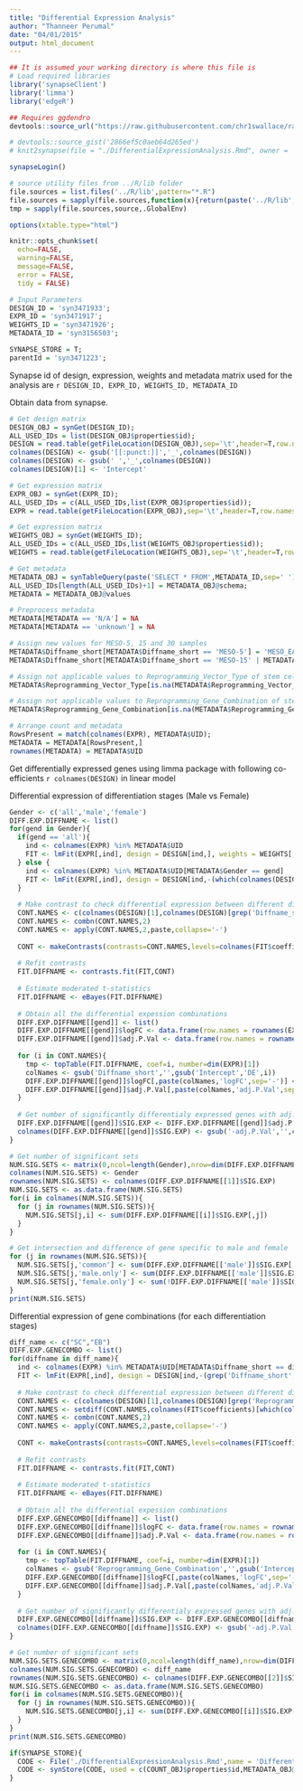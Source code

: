```yaml
---
title: "Differential Expression Analysis"
author: "Thanneer Perumal"
date: "04/01/2015"
output: html_document
---
```

  
```r
## It is assumed your working directory is where this file is
# Load required libraries
library('synapseClient')
library('limma')
library('edgeR')

## Requires ggdendro
devtools::source_url("https://raw.githubusercontent.com/chr1swallace/random-functions/master/R/ggplot-heatmap.R")

# devtools::source_gist('2866ef5c0aeb64d265ed')
# knit2synapse(file = "./DifferentialExpressionAnalysis.Rmd", owner = '', wikiName = "Differential Expression Analysis",overwrite=T)

synapseLogin()

# source utility files from ../R/lib folder
file.sources = list.files('../R/lib',pattern="*.R")
file.sources = sapply(file.sources,function(x){return(paste('../R/lib',x,sep='/'))})
tmp = sapply(file.sources,source,.GlobalEnv)

options(xtable.type="html")

knitr::opts_chunk$set(
  echo=FALSE,
  warning=FALSE,
  message=FALSE,
  error = FALSE,
  tidy = FALSE)
```

```r
# Input Parameters
DESIGN_ID = 'syn3471933';
EXPR_ID = 'syn3471917';
WEIGHTS_ID = 'syn3471926';
METADATA_ID = 'syn3156503';

SYNAPSE_STORE = T;
parentId = 'syn3471223';
```
Synapse id of design, expression, weights and metadata matrix used for the analysis are `r DESIGN_ID, EXPR_ID, WEIGHTS_ID, METADATA_ID`

Obtain data from synapse.
```r
# Get design matrix
DESIGN_OBJ = synGet(DESIGN_ID);
ALL_USED_IDs = list(DESIGN_OBJ$properties$id);
DESIGN = read.table(getFileLocation(DESIGN_OBJ),sep='\t',header=T,row.names=1, check.names=FALSE)
colnames(DESIGN) <- gsub('[[:punct:]]','_',colnames(DESIGN))
colnames(DESIGN) <- gsub(' ','_',colnames(DESIGN))
colnames(DESIGN)[1] <- 'Intercept'

# Get expression matrix
EXPR_OBJ = synGet(EXPR_ID);
ALL_USED_IDs = c(ALL_USED_IDs,list(EXPR_OBJ$properties$id));
EXPR = read.table(getFileLocation(EXPR_OBJ),sep='\t',header=T,row.names=1, check.names=FALSE)

# Get expression matrix
WEIGHTS_OBJ = synGet(WEIGHTS_ID);
ALL_USED_IDs = c(ALL_USED_IDs,list(WEIGHTS_OBJ$properties$id));
WEIGHTS = read.table(getFileLocation(WEIGHTS_OBJ),sep='\t',header=T,row.names=1, check.names=FALSE)

# Get metadata
METADATA_OBJ = synTableQuery(paste('SELECT * FROM',METADATA_ID,sep=' '))
ALL_USED_IDs[length(ALL_USED_IDs)+1] = METADATA_OBJ@schema;
METADATA = METADATA_OBJ@values
```

```r
# Preprocess metadata
METADATA[METADATA == 'N/A'] = NA
METADATA[METADATA == 'unknown'] = NA

# Assign new values for MESO-5, 15 and 30 samples
METADATA$Diffname_short[METADATA$Diffname_short == 'MESO-5'] = 'MESO_EARLY'
METADATA$Diffname_short[METADATA$Diffname_short == 'MESO-15' | METADATA$Diffname_short == 'MESO-30'] = 'MESO_LATE'

# Assign not applicable values to Reprogramming_Vector_Type of stem cells
METADATA$Reprogramming_Vector_Type[is.na(METADATA$Reprogramming_Vector_Type)] = 'Not applicable'

# Assign not applicable values to Reprogramming_Gene_Combination of stem cells
METADATA$Reprogramming_Gene_Combination[is.na(METADATA$Reprogramming_Gene_Combination)] = 'Not applicable'

# Arrange count and metadata
RowsPresent = match(colnames(EXPR), METADATA$UID);
METADATA = METADATA[RowsPresent,]
rownames(METADATA) = METADATA$UID
```

Get differentially expressed genes using limma package with following co-efficients `r colnames(DESIGN)` in linear model

Differential expression of differentiation stages (Male vs Female)
```r
Gender <- c('all','male','female')
DIFF.EXP.DIFFNAME <- list()
for(gend in Gender){
  if(gend == 'all'){
    ind <- colnames(EXPR) %in% METADATA$UID
    FIT <- lmFit(EXPR[,ind], design = DESIGN[ind,], weights = WEIGHTS[,ind])
  } else {
    ind <- colnames(EXPR) %in% METADATA$UID[METADATA$Gender == gend]
    FIT <- lmFit(EXPR[,ind], design = DESIGN[ind,-(which(colnames(DESIGN) %in% 'Gendermale'))], weights = WEIGHTS[,ind])
  }
                
  # Make contrast to check differential expression between different differentiation stages
  CONT.NAMES <- c(colnames(DESIGN)[1],colnames(DESIGN)[grep('Diffname_short',colnames(DESIGN))])
  CONT.NAMES <- combn(CONT.NAMES,2)
  CONT.NAMES <- apply(CONT.NAMES,2,paste,collapse='-')
  
  CONT <- makeContrasts(contrasts=CONT.NAMES,levels=colnames(FIT$coefficients))
  
  # Refit contrasts
  FIT.DIFFNAME <- contrasts.fit(FIT,CONT)
  
  # Estimate moderated t-statistics
  FIT.DIFFNAME <- eBayes(FIT.DIFFNAME)
  
  # Obtain all the differential expession combinations
  DIFF.EXP.DIFFNAME[[gend]] <- list()
  DIFF.EXP.DIFFNAME[[gend]]$logFC <- data.frame(row.names = rownames(EXPR))
  DIFF.EXP.DIFFNAME[[gend]]$adj.P.Val <- data.frame(row.names = rownames(EXPR))
  
  for (i in CONT.NAMES){
    tmp <- topTable(FIT.DIFFNAME, coef=i, number=dim(EXPR)[1])
    colNames <- gsub('Diffname_short','',gsub('Intercept','DE',i))
    DIFF.EXP.DIFFNAME[[gend]]$logFC[,paste(colNames,'logFC',sep='-')] <- tmp[rownames(DIFF.EXP.DIFFNAME[[gend]]$logFC),'logFC']
    DIFF.EXP.DIFFNAME[[gend]]$adj.P.Val[,paste(colNames,'adj.P.Val',sep='-')] <- tmp[rownames(DIFF.EXP.DIFFNAME[[gend]]$adj.P.Val),'adj.P.Val']
  }
  
  # Get number of significantly differentialy expressed genes with adj.P.Val <= 0.01 and abs(logFC) >= 2
  DIFF.EXP.DIFFNAME[[gend]]$SIG.EXP <- DIFF.EXP.DIFFNAME[[gend]]$adj.P.Val<=0.01 & abs(DIFF.EXP.DIFFNAME[[gend]]$logFC) >= 2
  colnames(DIFF.EXP.DIFFNAME[[gend]]$SIG.EXP) <- gsub('-adj.P.Val','',colnames(DIFF.EXP.DIFFNAME[[gend]]$SIG.EXP))
}

# Get number of significant sets
NUM.SIG.SETS <- matrix(0,ncol=length(Gender),nrow=dim(DIFF.EXP.DIFFNAME[[1]]$SIG.EXP)[2])
colnames(NUM.SIG.SETS) <- Gender 
rownames(NUM.SIG.SETS) <- colnames(DIFF.EXP.DIFFNAME[[1]]$SIG.EXP)
NUM.SIG.SETS <- as.data.frame(NUM.SIG.SETS)
for(i in colnames(NUM.SIG.SETS)){
  for (j in rownames(NUM.SIG.SETS)){
    NUM.SIG.SETS[j,i] <- sum(DIFF.EXP.DIFFNAME[[i]]$SIG.EXP[,j])
  }
}

# Get intersection and difference of gene specific to male and female
for (j in rownames(NUM.SIG.SETS)){
  NUM.SIG.SETS[j,'common'] <- sum(DIFF.EXP.DIFFNAME[['male']]$SIG.EXP[,j] & DIFF.EXP.DIFFNAME[['female']]$SIG.EXP[,j])
  NUM.SIG.SETS[j,'male.only'] <- sum(DIFF.EXP.DIFFNAME[['male']]$SIG.EXP[,j] & !DIFF.EXP.DIFFNAME[['female']]$SIG.EXP[,j])
  NUM.SIG.SETS[j,'female.only'] <- sum(!DIFF.EXP.DIFFNAME[['male']]$SIG.EXP[,j] & DIFF.EXP.DIFFNAME[['female']]$SIG.EXP[,j])
}
print(NUM.SIG.SETS)
```

Differential expression of gene combinations (for each differentiation stages)

```r
diff_name <- c("SC","EB")
DIFF.EXP.GENECOMBO <- list()
for(diffname in diff_name){
  ind <- colnames(EXPR) %in% METADATA$UID[METADATA$Diffname_short == diffname]
  FIT <- lmFit(EXPR[,ind], design = DESIGN[ind,-(grep('Diffname_short',colnames(DESIGN)))], weights = WEIGHTS[,ind])
                
  # Make contrast to check differential expression between different differentiation stages
  CONT.NAMES <- c(colnames(DESIGN)[1],colnames(DESIGN)[grep('Reprogramming_Gene_Combination',colnames(DESIGN))])
  CONT.NAMES <- setdiff(CONT.NAMES,colnames(FIT$coefficients)[which(colSums(is.na(FIT$coefficients))!=0)])
  CONT.NAMES <- combn(CONT.NAMES,2)
  CONT.NAMES <- apply(CONT.NAMES,2,paste,collapse='-')
  
  CONT <- makeContrasts(contrasts=CONT.NAMES,levels=colnames(FIT$coefficients))
  
  # Refit contrasts
  FIT.DIFFNAME <- contrasts.fit(FIT,CONT)
  
  # Estimate moderated t-statistics
  FIT.DIFFNAME <- eBayes(FIT.DIFFNAME)
  
  # Obtain all the differential expession combinations
  DIFF.EXP.GENECOMBO[[diffname]] <- list()
  DIFF.EXP.GENECOMBO[[diffname]]$logFC <- data.frame(row.names = rownames(EXPR))
  DIFF.EXP.GENECOMBO[[diffname]]$adj.P.Val <- data.frame(row.names = rownames(EXPR))
  
  for (i in CONT.NAMES){
    tmp <- topTable(FIT.DIFFNAME, coef=i, number=dim(EXPR)[1])
    colNames <- gsub('Reprogramming_Gene_Combination','',gsub('Intercept','NotApplicable',i))
    DIFF.EXP.GENECOMBO[[diffname]]$logFC[,paste(colNames,'logFC',sep='-')] <- tmp[rownames(DIFF.EXP.GENECOMBO[[diffname]]$logFC),'logFC']
    DIFF.EXP.GENECOMBO[[diffname]]$adj.P.Val[,paste(colNames,'adj.P.Val',sep='-')] <- tmp[rownames(DIFF.EXP.GENECOMBO[[diffname]]$adj.P.Val),'adj.P.Val']
  }
  
  # Get number of significantly differentialy expressed genes with adj.P.Val <= 0.01 and abs(logFC) >= 2
  DIFF.EXP.GENECOMBO[[diffname]]$SIG.EXP <- DIFF.EXP.GENECOMBO[[diffname]]$adj.P.Val<=0.05 & abs(DIFF.EXP.GENECOMBO[[diffname]]$logFC) >= 2
  colnames(DIFF.EXP.GENECOMBO[[diffname]]$SIG.EXP) <- gsub('-adj.P.Val','',colnames(DIFF.EXP.GENECOMBO[[diffname]]$SIG.EXP))
}

# Get number of significant sets
NUM.SIG.SETS.GENECOMBO <- matrix(0,ncol=length(diff_name),nrow=dim(DIFF.EXP.GENECOMBO[[2]]$SIG.EXP)[2])
colnames(NUM.SIG.SETS.GENECOMBO) <- diff_name
rownames(NUM.SIG.SETS.GENECOMBO) <- colnames(DIFF.EXP.GENECOMBO[[2]]$SIG.EXP)
NUM.SIG.SETS.GENECOMBO <- as.data.frame(NUM.SIG.SETS.GENECOMBO)
for(i in colnames(NUM.SIG.SETS.GENECOMBO)){
  for (j in rownames(NUM.SIG.SETS.GENECOMBO)){
    NUM.SIG.SETS.GENECOMBO[j,i] <- sum(DIFF.EXP.GENECOMBO[[i]]$SIG.EXP[,j])
  }
}
print(NUM.SIG.SETS.GENECOMBO)
```

```r
if(SYNAPSE_STORE){
  CODE <- File('./DifferentialExpressionAnalysis.Rmd',name = 'Differential Analysis',parentId = parentId)
  CODE <- synStore(CODE, used = c(COUNT_OBJ$properties$id,METADATA_OBJ@schema),activityName='Differential Analysis', executed='https://github.com/th1vairam/pcbc_c4_analysis/blob/cov_anal/code/Rmd/CovariateAnalysis.Rmd')
}
```


